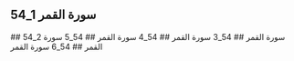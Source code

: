 ## 54_1 سورة القمر
<YouTube videoId='VuN-taTOXZA' opts={opts} />
## 54_2 سورة القمر
<YouTube videoId='qCJO9T62-8c' opts={opts} />
## 54_3 سورة القمر
<YouTube videoId='HkFKwcMb0XI' opts={opts} />
## 54_4 سورة القمر
<YouTube videoId='j_AR1fz3LFY' opts={opts} />
## 54_5 سورة القمر
<YouTube videoId='0RA5GCI6F_4' opts={opts} />
## 54_6 سورة القمر
<YouTube videoId='xHcdIULDIhM' opts={opts} />
